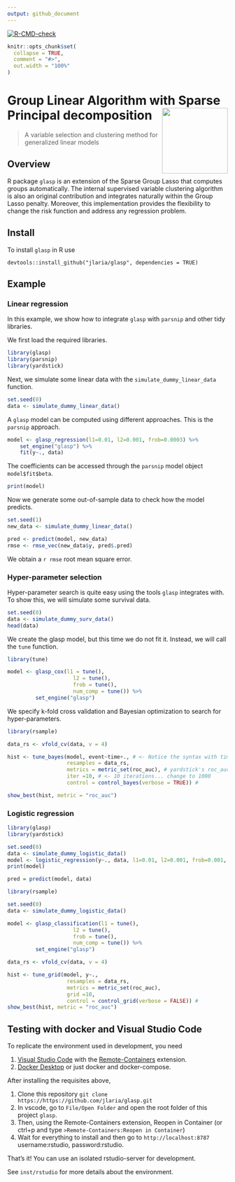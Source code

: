 ```yaml
--- 
output: github_document
---
```


<!-- badges: start -->
[![R-CMD-check](https://github.com/jlaria/glasp/workflows/R-CMD-check/badge.svg)](https://github.com/jlaria/glasp/actions)
<!-- badges: end -->
  
<!-- README.md is generated from README.Rmd. Please edit that file -->

```r
knitr::opts_chunk$set(
  collapse = TRUE,
  comment = "#>",
  out.width = "100%"
)
```


# Group Linear Algorithm with Sparse Principal decomposition <img src="man/figures/glasp.png" align="right" width="150" />
> A variable selection and clustering method for generalized linear models



## Overview

R package `glasp` is an extension of the Sparse Group Lasso that computes groups automatically. The internal supervised variable clustering algorithm is also an original contribution and integrates naturally within the Group Lasso penalty. 
Moreover, this implementation provides the flexibility to change the risk function and address any regression problem.

## Install

To install `glasp` in R use

```
devtools::install_github("jlaria/glasp", dependencies = TRUE)
```

## Example

### Linear regression

In this example, we show how to integrate `glasp` with `parsnip` and other tidy libraries.

We first load the required libraries.

```r
library(glasp)
library(parsnip)
library(yardstick)
```

Next, we simulate some linear data with the `simulate_dummy_linear_data` function.

```r
set.seed(0)
data <- simulate_dummy_linear_data()
```

A `glasp` model can be computed using different approaches. This is the `parsnip` approach.

```r
model <- glasp_regression(l1=0.01, l2=0.001, frob=0.0003) %>%
    set_engine("glasp") %>%
    fit(y~., data)
```

The coefficients can be accessed through the `parsnip` model object `model$fit$beta`.

```r
print(model)
```

Now we generate some out-of-sample data to check how the model predicts.

```r
set.seed(1)
new_data <- simulate_dummy_linear_data()

pred <- predict(model, new_data)
rmse <- rmse_vec(new_data$y, pred$.pred)
```

We obtain a `r rmse` root mean square error.

### Hyper-parameter selection

Hyper-parameter search is quite easy using the tools `glasp` integrates with. To show this, we will simulate some survival data.

```r
set.seed(0)
data <- simulate_dummy_surv_data()
head(data)
```

We create the glasp model, but this time we do not fit it. Instead, we will call the `tune` function.

```r
library(tune)

model <- glasp_cox(l1 = tune(), 
                     l2 = tune(),
                     frob = tune(), 
                     num_comp = tune()) %>%
         set_engine("glasp")
```

We specify k-fold cross validation and Bayesian optimization to search for hyper-parameters.

```r
library(rsample)

data_rs <- vfold_cv(data, v = 4)

hist <- tune_bayes(model, event~time+., # <- Notice the syntax with time in the right hand side 
                   resamples = data_rs,
                   metrics = metric_set(roc_auc), # yardstick's roc_auc
                   iter =10, # <- 10 iterations... change to 1000
                   control = control_bayes(verbose = TRUE)) # 

show_best(hist, metric = "roc_auc")
```

### Logistic regression

```r
library(glasp)
library(yardstick)

set.seed(0)
data <- simulate_dummy_logistic_data()
model <- logistic_regression(y~., data, l1=0.01, l2=0.001, frob=0.001, ncomp=2)
print(model)

pred = predict(model, data)
```

```r
library(rsample)

set.seed(0)
data <- simulate_dummy_logistic_data()

model <- glasp_classification(l1 = tune(), 
                     l2 = tune(),
                     frob = tune(), 
                     num_comp = tune()) %>%
         set_engine("glasp")

data_rs <- vfold_cv(data, v = 4)

hist <- tune_grid(model, y~., 
                   resamples = data_rs,
                   metrics = metric_set(roc_auc), 
                   grid =10, 
                   control = control_grid(verbose = FALSE)) # 
show_best(hist, metric = "roc_auc")
```

## Testing with docker and Visual Studio Code

To replicate the environment used in development, you need 

1. [Visual Studio Code](https://code.visualstudio.com/) with the [Remote-Containers](https://marketplace.visualstudio.com/items?itemName=ms-vscode-remote.remote-containers) extension.
2. [Docker Desktop](https://www.docker.com/products/docker-desktop/alternatives) or just docker and docker-compose.

After installing the requisites above,

1. Clone this repository `git clone https://https://github.com/jlaria/glasp.git`
2. In vscode, go to `File/Open Folder` and open the root folder of this project `glasp`.
3. Then, using the Remote-Containers extension, Reopen in Container (or ctrl+p and type `>Remote-Containers:Reopen in Container`)
4. Wait for everything to install and then go to `http://localhost:8787` username:rstudio, password:rstudio. 

That's it! You can use an isolated rstudio-server for development.

See `inst/rstudio` for more details about the environment.


